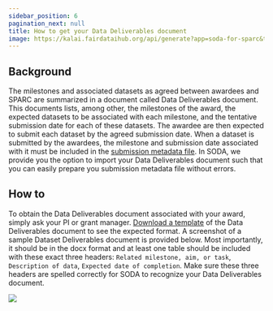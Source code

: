 ```yaml
---
sidebar_position: 6
pagination_next: null
title: How to get your Data Deliverables document
image: https://kalai.fairdataihub.org/api/generate?app=soda-for-sparc&title=Get%20your%20Data%20Deliverables%20document&description=%27How%20to%27%20SPARC%20series&org=fairdataihub
---
```


## Background

The milestones and associated datasets as agreed between awardees and SPARC are summarized in a document called Data Deliverables document. This documents lists, among other, the milestones of the award, the expected datasets to be associated with each milestone, and the tentative submission date for each of these datasets. The awardee are then expected to submit each dataset by the agreed submission date. When a dataset is submitted by the awardees, the milestone and submission date associated with it must be included in the [submission metadata file](../Freeform%20Mode/prepare-metadata/create-submission). In SODA, we provide you the option to import your Data Deliverables document such that you can easily prepare you submission metadata file without errors.

## How to

To obtain the Data Deliverables document associated with your award, simply ask your PI or grant manager. [Download a template](https://github.com/fairdataihub/SODA-for-SPARC/blob/main/file_templates/DataDeliverablesDocument-template.docx?raw=true) of the Data Deliverables document to see the expected format. A screenshot of a sample Dataset Deliverables document is provided below. Most importantly, it should be in the docx format and at least one table should be included with these exact three headers: `Related milestone, aim, or task`, `Description of data`, `Expected date of completion`. Make sure these three headers are spelled correctly for SODA to recognize your Data Deliverables document.

![](https://github.com/fairdataihub/SODA-for-SPARC/blob/main/docs/documentation/How%20to/submission/data-deliverables-doc-example.PNG?raw=true)


<PageFeedback />

